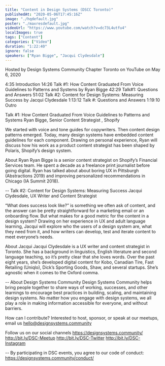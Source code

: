 ```yaml
---
title: "Content in Design Systems (DSCC Toronto)"
publishedAt: "2020-05-06T17:45:16Z"
image: "./hqdefault.jpg"
poster: "./maxresdefault.jpg"
videoUrl: "https://www.youtube.com/watch?v=dc73L4utfu4"
localImages: true
tags: ["Content"]
categories: ["Video"]
duration: "1:22:40"
ignore: false
speakers: ["Ryan Bigge", "Jacqui Clydesdale"]
---
```


Hosted by Design Systems Community Chapter Toronto
on YouTube
on May 6, 2020

4:35 Introduction
14:26 Talk #1: How Content Graduated From Voice Guidelines to Patterns and Systems by Ryan Bigge
42:29 Talk#1: Questions and Answers
51:02 Talk #2: Content for Design Systems: Measuring Success by Jacqui Clydesdale
1:13:12 Talk #: Questions and Answers
1:19:10 Outro

Talk #1: How Content Graduated From Voice Guidelines to Patterns and Systems
Ryan Bigge, Senior Content Strategist , Shopify

We started with voice and tone guides for copywriters. Then content design patterns emerged. Today, many design systems have embedded content guidelines for each component. Drawing on personal experience, Ryan will discuss how his work as a product content strategist has been shaped by Polaris, Shopify’s design system.

About Ryan
Ryan Bigge is a senior content strategist on Shopify’s Financial Services team. He spent a decade as a freelance print journalist before going digital. Ryan has talked about about boring UX in Pittsburgh (Abstractions 2019) and improving personalized recommendations in Chicago (IA Summit 2018).

--
Talk #2: Content for Design Systems: Measuring Success
Jacqui Clydesdale, UX Writer and Content Strategist

“What does success look like?” is something we often ask of content, and the answer can be pretty straightforward for a marketing email or an onboarding flow. But what makes for a good metric for the content in a design system? Drawing on her experience in UX and adult language learning, Jacqui will explore who the users of a design system are, what they need from it, and how writers can develop, test and iterate content to meet everyone’s needs.

About Jacqui
Jacqui Clydesdale is a UX writer and content strategist in Toronto. She has a background in linguistics, English literature and second language teaching, so it’s pretty clear that she loves words. Over the past eight years, she’s developed digital content for Kobo, Canadian Tire, Fast Retailing (Uniqlo), Dick’s Sporting Goods, Shaw, and several startups. She’s agnostic when it comes to the Oxford comma.

--
About Design Systems Community
Design Systems Community helps bring people together to share ways of working, successes, and other learnings to encourage best practices in building, scaling, and maintaining design systems. No matter how you engage with design systems, we all play a role in making information accessible for everyone, and without barriers.

How can I contribute?
Interested to host, sponsor, or speak at our meetups, email us hello@designsystems.community

Follow us on our social channels
https://designsystems.community/
http://bit.ly/DSC-Meetup
http://bit.ly/DSC-Twitter
http://bit.ly/DSC-Instagram

--
By participating in DSC events, you agree to our code of conduct: https://designsystems.community/conduct/
